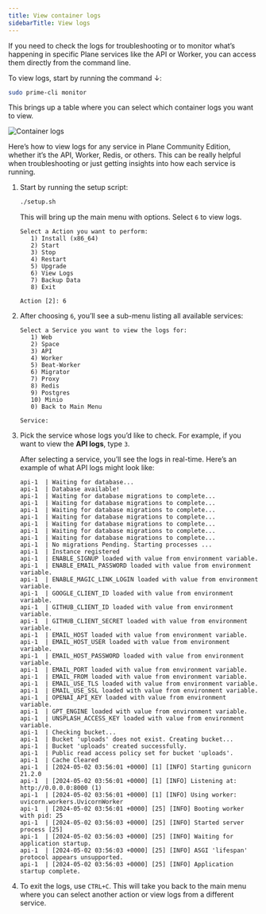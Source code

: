 ```yaml
---
title: View container logs
sidebarTitle: View logs
---
```

If you need to check the logs for troubleshooting or to monitor what’s happening in specific Plane services like the API or Worker, you can access them directly from the command line.

To view logs, start by running the command ↓:
   ```bash
   sudo prime-cli monitor
   ```

This brings up a table where you can select which container logs you want to view.

![Container logs](/images/view-logs/container-logs.webp)

<Accordion title="View logs on Community Edition">

Here’s how to view logs for any service in Plane Community Edition, whether it’s the API, Worker, Redis, or others. This can be really helpful when troubleshooting or just getting insights into how each service is running.

1. Start by running the setup script:
   ```bash
   ./setup.sh
   ```

   This will bring up the main menu with options. Select `6` to view logs.

   ```
   Select a Action you want to perform:
      1) Install (x86_64)
      2) Start
      3) Stop
      4) Restart
      5) Upgrade
      6) View Logs
      7) Backup Data
      8) Exit

   Action [2]: 6
   ```
2. After choosing `6`, you’ll see a sub-menu listing all available services:

   ```
   Select a Service you want to view the logs for:
      1) Web
      2) Space
      3) API
      4) Worker
      5) Beat-Worker
      6) Migrator
      7) Proxy
      8) Redis
      9) Postgres
      10) Minio
      0) Back to Main Menu

   Service: 
   ```

3. Pick the service whose logs you’d like to check. For example, if you want to view the **API logs**, type `3`.

   After selecting a service, you’ll see the logs in real-time. Here’s an example of what API logs might look like:

   ```
   api-1  | Waiting for database...
   api-1  | Database available!
   api-1  | Waiting for database migrations to complete...
   api-1  | Waiting for database migrations to complete...
   api-1  | Waiting for database migrations to complete...
   api-1  | Waiting for database migrations to complete...
   api-1  | Waiting for database migrations to complete...
   api-1  | Waiting for database migrations to complete...
   api-1  | Waiting for database migrations to complete...
   api-1  | No migrations Pending. Starting processes ...
   api-1  | Instance registered
   api-1  | ENABLE_SIGNUP loaded with value from environment variable.
   api-1  | ENABLE_EMAIL_PASSWORD loaded with value from environment variable.
   api-1  | ENABLE_MAGIC_LINK_LOGIN loaded with value from environment variable.
   api-1  | GOOGLE_CLIENT_ID loaded with value from environment variable.
   api-1  | GITHUB_CLIENT_ID loaded with value from environment variable.
   api-1  | GITHUB_CLIENT_SECRET loaded with value from environment variable.
   api-1  | EMAIL_HOST loaded with value from environment variable.
   api-1  | EMAIL_HOST_USER loaded with value from environment variable.
   api-1  | EMAIL_HOST_PASSWORD loaded with value from environment variable.
   api-1  | EMAIL_PORT loaded with value from environment variable.
   api-1  | EMAIL_FROM loaded with value from environment variable.
   api-1  | EMAIL_USE_TLS loaded with value from environment variable.
   api-1  | EMAIL_USE_SSL loaded with value from environment variable.
   api-1  | OPENAI_API_KEY loaded with value from environment variable.
   api-1  | GPT_ENGINE loaded with value from environment variable.
   api-1  | UNSPLASH_ACCESS_KEY loaded with value from environment variable.
   api-1  | Checking bucket...
   api-1  | Bucket 'uploads' does not exist. Creating bucket...
   api-1  | Bucket 'uploads' created successfully.
   api-1  | Public read access policy set for bucket 'uploads'.
   api-1  | Cache Cleared
   api-1  | [2024-05-02 03:56:01 +0000] [1] [INFO] Starting gunicorn 21.2.0
   api-1  | [2024-05-02 03:56:01 +0000] [1] [INFO] Listening at: http://0.0.0.0:8000 (1)
   api-1  | [2024-05-02 03:56:01 +0000] [1] [INFO] Using worker: uvicorn.workers.UvicornWorker
   api-1  | [2024-05-02 03:56:01 +0000] [25] [INFO] Booting worker with pid: 25
   api-1  | [2024-05-02 03:56:03 +0000] [25] [INFO] Started server process [25]
   api-1  | [2024-05-02 03:56:03 +0000] [25] [INFO] Waiting for application startup.
   api-1  | [2024-05-02 03:56:03 +0000] [25] [INFO] ASGI 'lifespan' protocol appears unsupported.
   api-1  | [2024-05-02 03:56:03 +0000] [25] [INFO] Application startup complete.
   ```

4. To exit the logs, use `CTRL+C`. This will take you back to the main menu where you can select another action or view logs from a different service.

</Accordion>